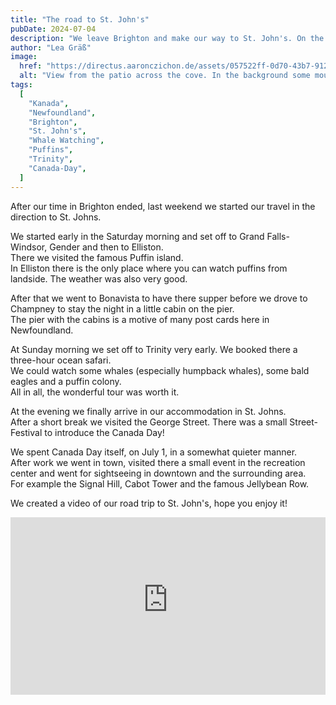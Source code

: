 ```yaml
---
title: "The road to St. John's"
pubDate: 2024-07-04
description: "We leave Brighton and make our way to St. John's. On the way there we made some stops."
author: "Lea Gräß"
image:
  href: "https://directus.aaronczichon.de/assets/057522ff-0d70-43b7-9125-0ab3772adc6e.jpeg?quality=70&width=1600"
  alt: "View from the patio across the cove. In the background some mountains where the fog is in between."
tags:
  [
    "Kanada",
    "Newfoundland",
    "Brighton",
    "St. John's",
    "Whale Watching",
    "Puffins",
    "Trinity",
    "Canada-Day",
  ]
---
```



After our time in Brighton ended, last weekend we started our travel in the direction to St. Johns.

We started early in the Saturday morning and set off to Grand Falls-Windsor, Gender and then to Elliston.  
There we visited the famous Puffin island.  
In Elliston there is the only place where you can watch puffins from landside. The weather was also very good.

After that we went to Bonavista to have there supper before we drove to Champney to stay the night in a little cabin on the pier.  
The pier with the cabins is a motive of many post cards here in Newfoundland.

At Sunday morning we set off to Trinity very early. We booked there a three-hour ocean safari.  
We could watch some whales (especially humpback whales), some bald eagles and a puffin colony.  
All in all, the wonderful tour was worth it.

At the evening we finally arrive in our accommodation in St. Johns.  
After a short break we visited the George Street. There was a small Street-Festival to introduce the Canada Day!

We spent Canada Day itself, on July 1, in a somewhat quieter manner.  
After work we went in town, visited there a small event in the recreation center and went for sightseeing in downtown and the surrounding area.  
For example the Signal Hill, Cabot Tower and the famous Jellybean Row.

We created a video of our road trip to St. John's, hope you enjoy it!

<div style="position: relative; padding-top: 56.25%;">
  <iframe
    src="https://customer-rnx58v5rm01lsk0m.cloudflarestream.com/f22d5259361a077f16ceea24d87963a8/iframe?poster=https%3A%2F%2Fcustomer-rnx58v5rm01lsk0m.cloudflarestream.com%2Ff22d5259361a077f16ceea24d87963a8%2Fthumbnails%2Fthumbnail.jpg%3Ftime%3D%26height%3D600"
    loading="lazy"
    style="border: none; position: absolute; top: 0; left: 0; height: 100%; width: 100%;"
    allow="accelerometer; gyroscope; autoplay; encrypted-media; picture-in-picture;"
    allowfullscreen="true"
  ></iframe>
</div>
